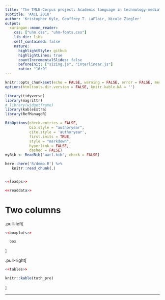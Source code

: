 ```yaml
---
title: 'The TMLE-Corpus project: Academic language in technology-mediated contexts'
subtitle: 'AACL 2018'
author: 'Kristopher Kyle, Geoffrey T. LaFlair, Nicole Ziegler'
output:
  xaringan::moon_reader:
    css: ["uhm.css", "uhm-fonts.css"]
    lib_dir: libs
    self_contained: false
    nature:
      highlightStyle: github
      highlightLines: true
      countIncrementalSlides: false
      beforeInit: ["sizing.js", "interlinear.js"]
      ratio: "16:9"
---
```


```r
knitr::opts_chunk$set(echo = FALSE, warning = FALSE, error = FALSE, message = FALSE)
options(htmltools.dir.version = FALSE, knitr.kable.NA = '')

library(tidyverse)
library(magrittr)
# library(widgetframe)
library(kableExtra)
library(RefManageR)

BibOptions(check.entries = FALSE, 
           bib.style = "authoryear", 
           cite.style = 'authoryear',
           first.inits = TRUE,
           style = "markdown",
           hyperlink = FALSE, 
           dashed = FALSE)
myBib <- ReadBib("aacl.bib", check = FALSE)

here::here('R/demo.R') %>%
   knitr::read_chunk(.)



```

```r
<<loadps>>

<<readdata>>
```

# Two columns

.pull-left[
```r
<<boxplots>>

  box

```
]

.pull-right[

```r
<<tables>>

knitr::kable(toth_pre)
```
]

---